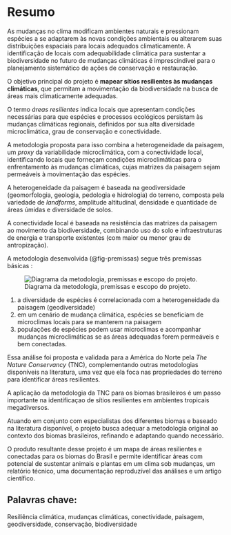 # Resumo
<!-- Nos nossos textos temos que padronizar o que entendemos por adatação às mudanças climáticas. No sentido mais restrito, adaptação é a mudança evolutiva da espécies em reposta à pressão ambiental, assim as espécies podem se adaptar (evoluir) para terem condições fisiológicas que suportem o novo clima, ou migrarem para áreas adequadas aos seus nichos. No entento, há também adaptação sendo usado em sentidos mais amplos, incluindo a migração. Sugiro mantermos o termo mais restrito, para ficar mais relacionado conceitualmente com a discussão de evolução de nicho e resgate evolutivo --> 

As mudanças no clima modificam ambientes naturais e pressionam espécies a se adaptarem às novas condições ambientais ou alterarem suas distribuições espaciais para locais adequados climaticamente.
A identificação de locais com adequabilidade climática para sustentar a biodiversidade no futuro de mudanças climáticas é imprescindível para o planejamento sistemático de ações de conservação e restauração.

O objetivo principal do projeto é __mapear sítios resilientes às mudanças climáticas__, que permitam a movimentação da biodiversidade na busca de áreas mais climaticamente adequadas.

O termo _áreas resilientes_ indica locais que apresentam condições necessárias para que espécies e processos ecológicos persistam às mudanças climáticas regionais, definidos por sua alta diversidade microclimática, grau de conservação e conectividade. 

A metodologia proposta para isso combina a heterogeneidade da paisagem, um _proxy_ da variabilidade microclimática, com a conectividade local, identificando locais que forneçam condições microclimáticas para o enfrentamento às mudanças climáticas, cujas matrizes da paisagem sejam permeáveis à movimentação das espécies.

A heterogeneidade da paisagem é baseada na geodiversidade (geomorfologia, geologia, pedologia e hidrologia) do terreno, composta pela variedade de _landforms_, amplitude altitudinal, densidade e quantidade de áreas úmidas e diversidade de solos.

A conectividade local é baseada na resistência das matrizes da paisagem ao movimento da biodiversidade, combinando uso do solo e infraestruturas de energia e transporte existentes (com maior ou menor grau de antropização).

A metodologia desenvolvida (@fig-premissas) segue três premissas básicas :

![Diagrama da metodologia, premissas e escopo do projeto.](figs/Diagrama_metodologia.png){#fig-premissas fig-align="center"}

1. a diversidade de espécies é correlacionada com a heterogeneidade da paisagem (geodiversidade)
2. em um cenário de mudança climática, espécies se beneficiam de microclimas locais para se manterem na paisagem
3. populações de espécies podem usar microclimas e acompanhar mudanças microclimáticas se as áreas adequadas forem permeáveis e bem conectadas.


Essa análise foi proposta e validada para a América do Norte pela _The Nature Conservancy_ (TNC), complementando outras metodologias disponíveis na literatura, uma vez que ela foca nas propriedades do terreno para identificar áreas resilientes.

A aplicação da metodologia da TNC para os biomas brasileiros é um passo importante na identificaçao de sítios resilientes em ambientes tropicais megadiversos. 

Atuando em conjunto com especialistas dos diferentes biomas e baseado na literatura disponível, o projeto busca adequar a metodologia original ao contexto dos biomas brasileiros, refinando e adaptando quando necessário. <!-- Não estamos testando, estamos adequando e desenvolvendo a metodologia  --> 

O produto resultante desse projeto é um mapa de áreas resilientes e conectadas para os biomas do Brasil e permite identificar áreas com potencial de sustentar animais e plantas em um clima sob mudanças, um relatório técnico, uma documentação reproduzível das análises e um artigo científico.

## __Palavras chave:__

Resiliência climática, mudanças climáticas, conectividade, paisagem, geodiversidade, conservação, biodiversidade

